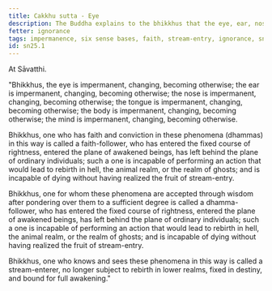 ```yaml
---
title: Cakkhu sutta - Eye
description: The Buddha explains to the bhikkhus that the eye, ear, nose, tongue, body, and mind are impermanent, changing, and becoming otherwise. One who has faith and conviction in these phenomena is called a faith-follower, one who has entered the fixed course of rightness, entered the plane of awakened beings, and is incapable of performing an action that would lead to rebirth in lower realms.
fetter: ignorance
tags: impermanence, six sense bases, faith, stream-entry, ignorance, sn, sn22-34, sn25
id: sn25.1
---
```


At Sāvatthi.

"Bhikkhus, the eye is impermanent, changing, becoming otherwise; the ear is impermanent, changing, becoming otherwise; the nose is impermanent, changing, becoming otherwise; the tongue is impermanent, changing, becoming otherwise; the body is impermanent, changing, becoming otherwise; the mind is impermanent, changing, becoming otherwise.

Bhikkhus, one who has faith and conviction in these phenomena (dhammas) in this way is called a faith-follower, who has entered the fixed course of rightness, entered the plane of awakened beings, has left behind the plane of ordinary individuals; such a one is incapable of performing an action that would lead to rebirth in hell, the animal realm, or the realm of ghosts; and is incapable of dying without having realized the fruit of stream-entry.

Bhikkhus, one for whom these phenomena are accepted through wisdom after pondering over them to a sufficient degree is called a dhamma-follower, who has entered the fixed course of rightness, entered the plane of awakened beings, has left behind the plane of ordinary individuals; such a one is incapable of performing an action that would lead to rebirth in hell, the animal realm, or the realm of ghosts; and is incapable of dying without having realized the fruit of stream-entry.

Bhikkhus, one who knows and sees these phenomena in this way is called a stream-enterer, no longer subject to rebirth in lower realms, fixed in destiny, and bound for full awakening."